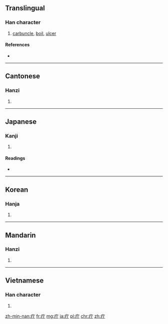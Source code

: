 ==Translingual==

===Han character===
{{Han char|rn=104|rad=疒|as=02|sn=7|four=0012<sub>1</sub>|canj=大一弓 (KMN)}}

# [[carbuncle]], [[boil]], [[ulcer]]

====References====
* {{Han ref|kx=0769.040|dkj=22019|dj=1179.070|hdz=42659.030|uh=7594|ud=30100|bh=CB6F|bd=52079}}

----

==Cantonese==

===Hanzi===
{{yue-hanzi|jyut=[[deng1]], [[ding1]]|y=deng1, ding1}}

# {{defn|lang=yue|sort=疒02}}

----

==Japanese==

===Kanji===
{{ja-kanji|grade=|rs=疒02}}

# {{defn|lang=ja|sort=疒02}}

====Readings====
* {{ja-readings|on=[[ちょう]] (chō)|kun=[[かさ]] (kasa)|nanori=}}

----

==Korean==

===Hanja===
{{ko-hanja|hangeul=정|eumhun=|rv=jeong|mr=chŏng|y=ceng}}

# {{defn|lang=ko|sort=疒02}}

----

==Mandarin==

===Hanzi===
{{cmn-hanzi|pin=[[dīng]] ([[ding1]])|wg=ting<sup>1</sup>}}

# {{defn|lang=cmn|sort=疒02}}

----

==Vietnamese==

===Han character===
{{vi-hantu|[[đinh]], [[đanh]]|rs=疒02}}

# {{defn|lang=vi|sort=疒02}}

[[zh-min-nan:疔]]
[[fr:疔]]
[[mg:疔]]
[[ja:疔]]
[[pl:疔]]
[[chr:疔]]
[[zh:疔]]